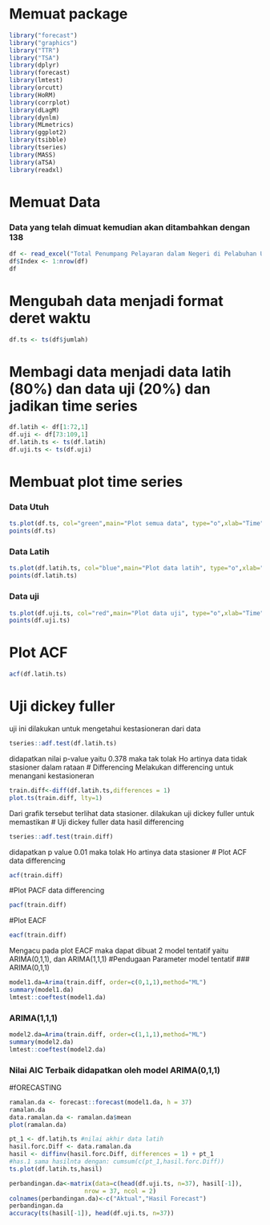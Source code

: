 # Memuat package
```r
library("forecast")
library("graphics")
library("TTR")
library("TSA")
library(dplyr)
library(forecast)
library(lmtest) 
library(orcutt) 
library(HoRM) 
library(corrplot)
library(dLagM)
library(dynlm)
library(MLmetrics)
library(ggplot2)
library(tsibble)
library(tseries)
library(MASS)
library(aTSA)
library(readxl)
```

# Memuat Data
### Data yang telah dimuat kemudian akan ditambahkan dengan 138
```r
df <- read_excel("Total Penumpang Pelayaran dalam Negeri di Pelabuhan Utama.xlsx")
df$Index <- 1:nrow(df)
df
```
# Mengubah data menjadi format deret waktu
```r
df.ts <- ts(df$jumlah)
```

# Membagi data menjadi data latih (80%) dan data uji (20%) dan jadikan time series

```r
df.latih <- df[1:72,1]
df.uji <- df[73:109,1]
df.latih.ts <- ts(df.latih)
df.uji.ts <- ts(df.uji)
```
# Membuat plot time series
### Data Utuh
```r
ts.plot(df.ts, col="green",main="Plot semua data", type="o",xlab="Time",ylab="Data")
points(df.ts)
```
### Data Latih
```r
ts.plot(df.latih.ts, col="blue",main="Plot data latih", type="o",xlab="Time",ylab="Data")
points(df.latih.ts)
```
### Data uji
```r
ts.plot(df.uji.ts, col="red",main="Plot data uji", type="o",xlab="Time",ylab="Data")
points(df.uji.ts)
```

# Plot ACF
```r
acf(df.latih.ts)
```

# Uji dickey fuller
uji ini dilakukan untuk mengetahui kestasioneran dari data
```r
tseries::adf.test(df.latih.ts)
```
didapatkan nilai p-value yaitu 0.378 maka tak tolak Ho artinya data tidak stasioner dalam rataan
# Differencing
Melakukan differencing untuk menangani kestasioneran
```r
train.diff<-diff(df.latih.ts,differences = 1) 
plot.ts(train.diff, lty=1)
```
Dari grafik tersebut terlihat data stasioner. dilakukan uji dickey fuller untuk memastikan
# Uji dickey fuller data hasil differencing
```r
tseries::adf.test(train.diff)
```
didapatkan p value 0.01 maka tolak Ho artinya data stasioner
# Plot ACF data differencing
```r
acf(train.diff)
```
#Plot PACF data differencing
```r
pacf(train.diff)
```
#Plot EACF
```r
eacf(train.diff)
```
Mengacu pada plot EACF maka dapat dibuat 2 model tentatif yaitu ARIMA(0,1,1), dan ARIMA(1,1,1)
#Pendugaan Parameter model tentatif
### ARIMA(0,1,1)
```r
model1.da=Arima(train.diff, order=c(0,1,1),method="ML")
summary(model1.da)
lmtest::coeftest(model1.da) 
```
### ARIMA(1,1,1)
```r
model2.da=Arima(train.diff, order=c(1,1,1),method="ML")
summary(model2.da)
lmtest::coeftest(model2.da) 
```


### Nilai AIC Terbaik didapatkan oleh model ARIMA(0,1,1)
#fORECASTING
```r
ramalan.da <- forecast::forecast(model1.da, h = 37) 
ramalan.da
data.ramalan.da <- ramalan.da$mean
plot(ramalan.da)
```
```r
pt_1 <- df.latih.ts #nilai akhir data latih
hasil.forc.Diff <- data.ramalan.da
hasil <- diffinv(hasil.forc.Diff, differences = 1) + pt_1
#has.1 sama hasilnta dengan: cumsum(c(pt_1,hasil.forc.Diff))
ts.plot(df.latih.ts,hasil)
```
```r
perbandingan.da<-matrix(data=c(head(df.uji.ts, n=37), hasil[-1]),
                     nrow = 37, ncol = 2)
colnames(perbandingan.da)<-c("Aktual","Hasil Forecast")
perbandingan.da
accuracy(ts(hasil[-1]), head(df.uji.ts, n=37))
```


